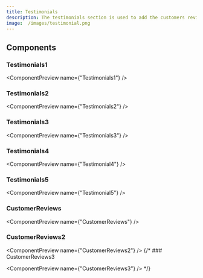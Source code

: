 ```yaml
---
title: Testimonials
description: The testimonials section is used to add the customers reviews and satisfaction.
image: 	/images/testimonial.png
---
```


## Components

### Testimonials1

<ComponentPreview name={"Testimonials1"} />

### Testimonials2

<ComponentPreview name={"Testimonials2"} />

### Testimonials3

<ComponentPreview name={"Testimonials3"} />


### Testimonials4
<ComponentPreview name={"Testimonial4"} />
### Testimonials5
<ComponentPreview name={"Testimonial5"} />
### CustomerReviews

<ComponentPreview name={"CustomerReviews"} />
### CustomerReviews2

<ComponentPreview name={"CustomerReviews2"} />
{/* ### CustomerReviews3

<ComponentPreview name={"CustomerReviews3"} /> */}